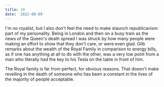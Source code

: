 ```yaml
---
title: 24
date: '2022-09-09'
---
```


I'm no royalist, but I also don't feel the need to make staunch republicanism part of my personality. Being in London and then on a busy train as the news of the Queen's death spread I was struck by how many people were making an effort to show that they don't care, or were even glad. Glib remarks about the wealth of the Royal Family in comparison to energy bills, as if one has anything at all to do with the other, was a very low point from a man who literally had the key to his Tesla on the table in front of him.

The Royal family is far from perfect, for obvious reasons. That doesn't make revelling in the death of someone who has been a constant in the lives of the majority of people acceptable.
